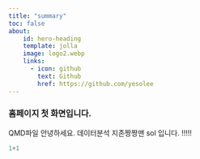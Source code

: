 ```yaml
---
title: "summary"
toc: false
about:
    id: hero-heading
    template: jolla
    image: logo2.webp
    links: 
      - icon: github
        text: Github
        href: https://github.com/yesolee
---
```


### 홈페이지 첫 화면입니다.

QMD파일 안녕하세요. 데이터분석 지존짱짱맨 sol 입니다. !!!!!

```python
1+1
```
